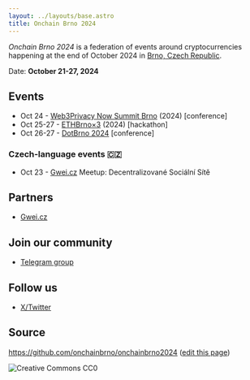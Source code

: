 ```yaml
---
layout: ../layouts/base.astro
title: Onchain Brno 2024
---
```


*Onchain Brno 2024* is a federation of events around cryptocurrencies happening at the end of October 2024 in [Brno, Czech Republic](https://www.youtube.com/watch?v=ABX0NLNcfJk).

Date: **October 21-27, 2024**

## Events

* Oct 24 - [Web3Privacy Now Summit Brno](https://lu.ma/w3pn-summit-brno1) (2024) [conference]
* Oct 25-27 - [ETHBrno×3](https://twitter.com/ethbrno) (2024) [hackathon]
* Oct 26-27 - [DotBrno 2024](https://dotbrno.xyz) [conference]

### Czech-language events 🇨🇿
* Oct 23 - [Gwei.cz](https://gwei.cz) Meetup: Decentralizované Sociální Sítě

## Partners

* [Gwei.cz](https://gwei.cz)

## Join our community

* [Telegram group](https://t.me/OnchainBrno)

## Follow us

* [X/Twitter](https://twitter.com/OnchainBrno)

## Source

https://github.com/onchainbrno/onchainbrno2024 ([edit this page](https://github.com/onchainbrno/onchainbrno2024/edit/main/src/pages/index.mdx))

![Creative Commons CC0](/cc-zero.svg)